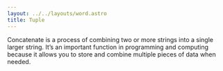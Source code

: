 ```yaml
---
layout: ../../layouts/word.astro
title: Tuple
---
```


Concatenate is a process of combining two or more strings into a single larger string. It’s an important function in programming and computing because it allows you to store and combine multiple pieces of data when needed.